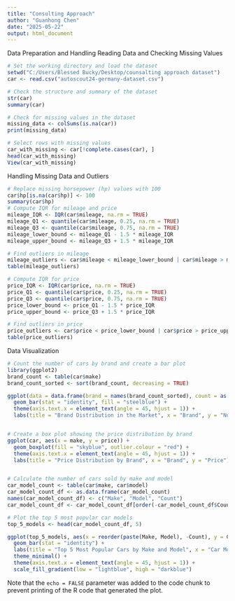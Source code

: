 ```yaml
---
title: "Consulting Approach"
author: "Guanhong Chen"
date: "2025-05-22"
output: html_document
---
```

Data Preparation and Handling
Reading Data and Checking Missing Values


```r
# Set the working directory and load the dataset
setwd("C:/Users/Blessed Bucky/Desktop/counsalting approach dataset")
car <- read.csv("autoscout24-germany-dataset.csv")

# Check the structure and summary of the dataset
str(car)
summary(car)

# Check for missing values in the dataset
missing_data <- colSums(is.na(car))
print(missing_data)

# Select rows with missing values
car_with_missing <- car[!complete.cases(car), ]
head(car_with_missing)
View(car_with_missing)

```
Handling Missing Data and Outliers
```r
# Replace missing horsepower (hp) values with 100
car$hp[is.na(car$hp)] <- 100
summary(car$hp)
# Compute IQR for mileage and price
mileage_IQR <- IQR(car$mileage, na.rm = TRUE)
mileage_Q1 <- quantile(car$mileage, 0.25, na.rm = TRUE)
mileage_Q3 <- quantile(car$mileage, 0.75, na.rm = TRUE)
mileage_lower_bound <- mileage_Q1 - 1.5 * mileage_IQR
mileage_upper_bound <- mileage_Q3 + 1.5 * mileage_IQR

# Find outliers in mileage
mileage_outliers <- car$mileage < mileage_lower_bound | car$mileage > mileage_upper_bound
table(mileage_outliers)

# Compute IQR for price
price_IQR <- IQR(car$price, na.rm = TRUE)
price_Q1 <- quantile(car$price, 0.25, na.rm = TRUE)
price_Q3 <- quantile(car$price, 0.75, na.rm = TRUE)
price_lower_bound <- price_Q1 - 1.5 * price_IQR
price_upper_bound <- price_Q3 + 1.5 * price_IQR

# Find outliers in price
price_outliers <- car$price < price_lower_bound | car$price > price_upper_bound
table(price_outliers)

```

Data Visualization

```r
# Count the number of cars by brand and create a bar plot
library(ggplot2)
brand_count <- table(car$make)
brand_count_sorted <- sort(brand_count, decreasing = TRUE)

ggplot(data = data.frame(brand = names(brand_count_sorted), count = as.vector(brand_count_sorted)), aes(x = reorder(brand, -count), y = count)) +
  geom_bar(stat = "identity", fill = "steelblue") +
  theme(axis.text.x = element_text(angle = 45, hjust = 1)) +
  labs(title = "Brand Distribution in the Market", x = "Brand", y = "Number of Cars")


# Create a box plot showing the price distribution by brand
ggplot(car, aes(x = make, y = price)) +
  geom_boxplot(fill = "skyblue", outlier.colour = "red") +
  theme(axis.text.x = element_text(angle = 45, hjust = 1)) +
  labs(title = "Price Distribution by Brand", x = "Brand", y = "Price")


# Calculate the number of cars sold by make and model
car_model_count <- table(car$make, car$model)
car_model_count_df <- as.data.frame(car_model_count)
names(car_model_count_df) <- c("Make", "Model", "Count")
car_model_count_df <- car_model_count_df[order(-car_model_count_df$Count), ]

# Plot the top 5 most popular car models
top_5_models <- head(car_model_count_df, 5)

ggplot(top_5_models, aes(x = reorder(paste(Make, Model), -Count), y = Count, fill = Count)) +
  geom_bar(stat = "identity") +
  labs(title = "Top 5 Most Popular Cars by Make and Model", x = "Car Model", y = "Number of Cars Sold") +
  theme_minimal() +
  theme(axis.text.x = element_text(angle = 45, hjust = 1)) +
  scale_fill_gradient(low = "lightblue", high = "darkblue")

```

Note that the `echo = FALSE` parameter was added to the code chunk to prevent printing of the R code that generated the plot.
